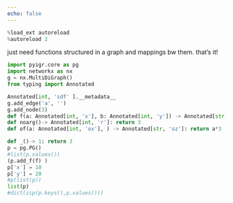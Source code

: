```yaml
---
echo: false
---
```

```python
%load_ext autoreload
%autoreload 2
```
just need functions structured in a graph
and mappings bw them.
that's it!
```python
import pyigr.core as pg
import networkx as nx
g = nx.MultiDiGraph()
from typing import Annotated

Annotated[int, 'sdf' ].__metadata__
g.add_edge('a', '')
g.add_node(3)
def f(a: Annotated[int, 'x'], b: Annotated[int, 'y']) -> Annotated[str, 'z']: return a+b
def noarg()-> Annotated[int, 'r']: return 3
def of(a: Annotated[int, 'ox'], ) -> Annotated[str, 'oz']: return a*3

def _()-> 1: return 3
p = pg.PG()
#list(p.values())
(p.add_f(f) )
p['x'] = 10 
p['y'] = 20
#p(list(p))
list(p) 
#dict(zip(p.keys(),p.values()))
```
